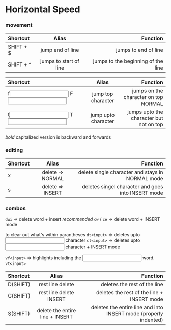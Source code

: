 # Horizontal Speed

### movement


| Shortcut  |         Alias          |                           Function |
| :-------- | :--------------------: | ---------------------------------: |
| SHIFT + $ |    jump end of line    |               jumps to end of line |
| SHIFT + ^ | jumps to start of line | jumps to the beginning of the line |



| Shortcut          |        Alias        |                                Function |
| :---------------- | :-----------------: | --------------------------------------: |
| f<input> F<input> | jump top character  |    jumps on the character on top NORMAL |
| t<input> T<input> | jump upto character | jumps upto the character but not on top |

*bold* capitalized version is backward and forwards



### editing

| Shortcut |      Alias       |                                           Function |
| :------- | :--------------: | -------------------------------------------------: |
| x        | delete => NORMAL |   delete single character and stays in NORMAL mode |
| s        | delete => INSERT | deletes singel character and goes into INSERT mode |



###  combos

`dwi` => delete word + insert
*recommended*
`cw` / `ce` => delete word + INSERT mode 

to clear out what's within parantheses
`dt<input>` => deletes upto <input> character
`ct<input>` => deletes upto <input> character + INSERT mode 


`vf<input>` => highlights including the <input> word.
`vt<input>`

| Shortcut |              Alias              |                                                         Function |
| :------- | :-----------------------------: | ---------------------------------------------------------------: |
| D(SHIFT) |        rest line delete         |                                     deletes the rest of the line |
| C(SHIFT) |     rest line delete INSERT     |                       deletes the rest of the line + INSERT mode |
| S(SHIFT) | delete the entire line + INSERT | deletes the entire line and into INSERT mode (properly indented) |
